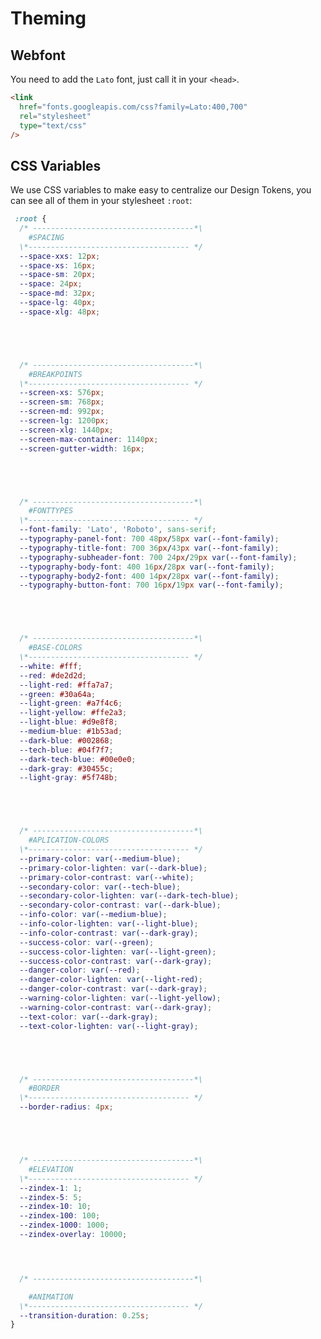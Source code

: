 
<Meta title="Getting Started|Usage/Theming" />

# Theming

## Webfont

You need to add the `Lato` font, just call it in your `<head>`.

```html
<link
  href="fonts.googleapis.com/css?family=Lato:400,700"
  rel="stylesheet"
  type="text/css"
/>
```

## CSS Variables

We use CSS variables to make easy to centralize our Design Tokens, you can see all of them in your stylesheet `:root`:

```css
 :root {
  /* ------------------------------------*\
    #SPACING
  \*------------------------------------ */
  --space-xxs: 12px;
  --space-xs: 16px;
  --space-sm: 20px;
  --space: 24px;
  --space-md: 32px;
  --space-lg: 40px;
  --space-xlg: 48px;





  /* ------------------------------------*\
    #BREAKPOINTS
  \*------------------------------------ */
  --screen-xs: 576px;
  --screen-sm: 768px;
  --screen-md: 992px;
  --screen-lg: 1200px;
  --screen-xlg: 1440px;
  --screen-max-container: 1140px;
  --screen-gutter-width: 16px;





  /* ------------------------------------*\
    #FONTTYPES
  \*------------------------------------ */
  --font-family: 'Lato', 'Roboto', sans-serif;
  --typography-panel-font: 700 48px/58px var(--font-family);
  --typography-title-font: 700 36px/43px var(--font-family);
  --typography-subheader-font: 700 24px/29px var(--font-family);
  --typography-body-font: 400 16px/28px var(--font-family);
  --typography-body2-font: 400 14px/28px var(--font-family);
  --typography-button-font: 700 16px/19px var(--font-family);





  /* ------------------------------------*\
    #BASE-COLORS
  \*------------------------------------ */
  --white: #fff;
  --red: #de2d2d;
  --light-red: #ffa7a7;
  --green: #30a64a;
  --light-green: #a7f4c6;
  --light-yellow: #ffe2a3;
  --light-blue: #d9e8f8;
  --medium-blue: #1b53ad;
  --dark-blue: #002868;
  --tech-blue: #04f7f7;
  --dark-tech-blue: #00e0e0;
  --dark-gray: #30455c;
  --light-gray: #5f748b;





  /* ------------------------------------*\
    #APLICATION-COLORS
  \*------------------------------------ */
  --primary-color: var(--medium-blue);
  --primary-color-lighten: var(--dark-blue);
  --primary-color-contrast: var(--white);
  --secondary-color: var(--tech-blue);
  --secondary-color-lighten: var(--dark-tech-blue);
  --secondary-color-contrast: var(--dark-blue);
  --info-color: var(--medium-blue);
  --info-color-lighten: var(--light-blue);
  --info-color-contrast: var(--dark-gray);
  --success-color: var(--green);
  --success-color-lighten: var(--light-green);
  --success-color-contrast: var(--dark-gray);
  --danger-color: var(--red);
  --danger-color-lighten: var(--light-red);
  --danger-color-contrast: var(--dark-gray);
  --warning-color-lighten: var(--light-yellow);
  --warning-color-contrast: var(--dark-gray);
  --text-color: var(--dark-gray);
  --text-color-lighten: var(--light-gray);





  /* ------------------------------------*\
    #BORDER
  \*------------------------------------ */
  --border-radius: 4px;





  /* ------------------------------------*\
    #ELEVATION
  \*------------------------------------ */
  --zindex-1: 1;
  --zindex-5: 5;
  --zindex-10: 10;
  --zindex-100: 100;
  --zindex-1000: 1000;
  --zindex-overlay: 10000;




  /* ------------------------------------*\

    #ANIMATION
  \*------------------------------------ */
  --transition-duration: 0.25s;
}
```